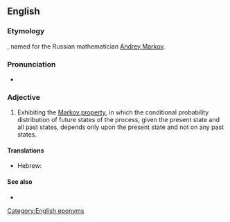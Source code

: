 {{also|markovian}}
==English==

===Etymology===
{{suffix|Markov|ian|lang=en}}, named for the Russian mathematician [[w:Andrey Markov|Andrey Markov]].

===Pronunciation===
* {{a|US}} {{IPA|maɹˈkoʊviən|lang=en}}

===Adjective===
{{en-adj|-}}

# {{lb|en|statistics|of a process}} Exhibiting the [[w:Markov property|Markov property]], in which the conditional probability distribution of future states of the process, given the present state and all past states, depends only upon the present state and not on any past states.

====Translations====
{{trans-top|Exhibiting the Markov property}}
* Hebrew: {{t|he|מרקובי|tr=markóvi}}
{{trans-mid}}
{{trans-bottom}}

====See also====
* {{pedia|Markov property}}

[[Category:English eponyms]]
